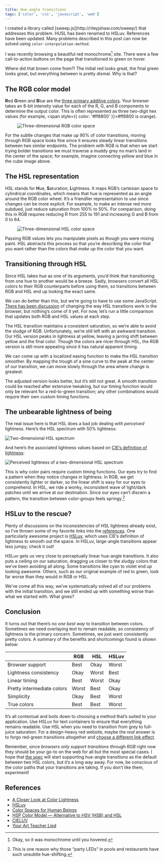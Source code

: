 ```yaml
---
title: Hue-angle transitions
tags: ['color', 'css', 'javascript', 'web']
---
```



<BlogBannerGroup>
<BlogBanner type="update" date="2014-06-25">
	I created a library called [sweep.js](http://rileyjshaw.com/sweep/) that addresses this problem.
</BlogBanner>
<BlogBanner type="edit" date="2018-01-22">
	HUSL has been renamed to <ExternalLink to="https://www.hsluv.org">HSLuv</ExternalLink>. References have been updated.
</BlogBanner>
<BlogBanner type="update" date="2023-05-28">
Many problems described in this post can now be solved using <ExternalLink to="https://developer.mozilla.org/en-US/docs/Web/CSS/color-interpolation-method"><code>color-interpolation-method</code></ExternalLink>.
</BlogBanner>
</BlogBannerGroup>

I was recently browsing a beautiful red monochrome[^1] site. There were a few call-to-action buttons on the page that transitioned to green on hover.

<CodepenEmbed slug="qgrKn" title="Red to green transitions are ugly" />

Where did that brown come from?! The initial red looks great, the final green looks great, but everything between is pretty dismal. Why is that?

## The RGB color model

**R**ed **G**reen and **B**lue are the [three primary additive colors](/blog/your-art-teacher-lied). Your browser takes an 8-bit intensity value for each of the R, G, and B components to determine the output color. This is often represented as three two-digit hex values (for example, <span style={{ color: '#ff8800' }}>#ff8800</span> is orange).

<Figure caption="Axes represent red, green, and blue">

![Three-dimensional RGB color space](../../../../../content/images/blog/rgb-cube.png)

</Figure>

For the subtle changes that make up 90% of color transitions, moving through RGB space looks fine since it ensures steady linear transitions between two similar endpoints. The problem with RGB is that when we start trying bolder transitions we must traverse a muddy grey no man’s land in the center of the space; for example, imagine connecting yellow and blue in the cube image above.

## The HSL representation

HSL stands for **H**ue, **S**aturation, **L**ightness. It maps RGB’s cartesian space to cylindrical coordinates, which means that hue is represented as an angle around the RGB color wheel. It’s a friendlier representation to use since changes can be more explicit. For example, to make an intense red more subdued, just reduce saturation from 100% to 50%. For comparison, doing this in RGB requires reducing R from 255 to 191 and increasing G and B from 0 to 64.

<Figure caption="Axes represent hue, saturation, and lightness">

![Three-dimensional HSL color space](../../../../../content/images/blog/hsl-cube.png)

</Figure>

Passing RGB values lets you manipulate pixels as though you were mixing paint. HSL abstracts this process so that you’re describing the color that you want rather than the colors that _make up_ the color that you want.

## Transitioning through HSL

Since HSL takes _hue_ as one of its arguments, you’d think that transitioning from one hue to another would be a breeze. Sadly, browsers convert all HSL colors to their RGB counterparts before using them, so transitions between RGB and HSL end up looking the exact same.

<CodepenEmbed slug="GLKrD" title="Red to green transitions are still ugly" />

We can do better than this, but we’re going to have to use some JavaScript. [There has been discussion](http://lists.w3.org/Archives/Public/www-style/2012May/1060.html) of changing the way HSL transitions work in the browser, but nothing’s come of it yet. For now, let’s run a little comparison that updates both RGB and HSL values at each step.

<CodepenEmbed slug="uonyi" title="Transitions through RGB and HSL spaces" />

The HSL transition maintains a consistent saturation, so we’re able to avoid the sludge of RGB. Unfortunately, we’re still left with an awkward transition. Our HSL version peaks in lightness at yellow, leaving a jarring shift between yellow and the final color. Though the colors are nicer through HSL, the RGB version is still more appealing since it has natural apparent timing.

<div id="sine-easing"></div>

We can come up with a localized easing function to make the HSL transition smoother. By mapping the trough of a sine curve to the peak at the center of our transition, we can move slowly through the area where change is greatest:

<CodepenEmbed slug="Levyq" title="HSL transition with easing" />

The adjusted version looks better, but it’s still not great. A smooth transition could be reached after extensive tweaking, but our timing function would only be relevant for a red-to-green transition; any other combinations would require their own custom timing functions.

## The unbearable lightness of being

The real issue here is that HSL does a bad job dealing with _perceived_ lightness. Here’s the HSL spectrum with 50% lightness:

![Two-dimensional HSL spectrum](../../../../../content/images/blog/hsl-spectrum.png)

And here’s the associated lightness values based on [CIE’s definition of lightness](http://en.wikipedia.org/wiki/Lab_color_space#CIELAB):

![Perceived lightness of a two-dimensional HSL spectrum](../../../../../content/images/blog/hsl-lightness.png)

This is why color pairs require custom timing functions. Our eyes try to find a pattern when they notice changes in lightness. In RGB, we get consistently lighter or darker, so the linear shift is easy for our eyes to comprehend. In HSL, we ride a wonky, inconsistent wave of light/dark patches until we arrive at our destination. Since our eyes can’t discern a pattern, the transition between color-groups feels springy.[^2]

## HSLuv to the rescue?

Plenty of discussions on the inconsistencies of HSL lightness already exist, so I’ve thrown some of my favorite links into the [references](#references). One particularly awesome project is [HSLuv](https://www.hsluv.org), which uses CIE’s definition of lightness to smooth out the space. In HSLuv, large-angle transitions appear less jumpy; check it out!

<CodepenEmbed slug="ArhLK" title="HUSL to the rescue" />

HSLuv gets us very close to perceptually linear hue-angle transitions. It also puts a ceiling on our saturation, dragging us closer to the sludgy colors that we’ve been avoiding all along. Some transitions like cyan to violet end up looking awesome. Others, such as our original example of red to green, look far worse than they would in RGB or HSL.

<CodepenEmbed slug="Lexkg" title="HUSL Transitions: A good one and a bad one" />

We’ve come all this way, we’ve systematically solved all of our problems with the initial transition, and we still ended up with something worse than what we started with. What gives?

## Conclusion

It turns out that there’s no _one best way_ to transition between colors. Sometimes we need overlaying text to remain readable, so consistency of lightness is the primary concern. Sometimes, we just want consistently pretty colors. A summary of the benefits and shortcomings found is shown below:

|                            | RGB   | HSL   | HSLuv |
| -------------------------- | ----- | ----- | ----- |
| Browser support            | Best  | Okay  | Worst |
| Lightness consistency      | Okay  | Worst | Best  |
| Linear timing              | Best  | Worst | Okay  |
| Pretty intermediate colors | Worst | Best  | Okay  |
| Simplicity                 | Okay  | Best  | Worst |
| True colors                | Best  | Best  | Worst |

It’s all contextual and boils down to choosing a method that’s suited to your application. Use HSLuv for text containers to ensure that everything remains readable. Use HSL when you need to transition from grey to full-juice saturation. For a design-heavy red website, maybe the _real_ answer is to forgo red-green transitions altogether and [choose a different link effect](http://tympanus.net/Development/CreativeLinkEffects/).

Remember, since _browsers only support transitions through RGB_ right now they should be your go-to on the web for all but the most special cases. I hope that [the spec](http://www.w3.org/TR/css3-transitions/#animation-of-property-types-) will start supporting hue-angle transitions as the default between two HSL colors, but it’s a long way away. For now, be conscious of the color paths that your transitions are taking. If you don’t like them, experiment!

## References

- [A Closer Look at Color Lightness](http://robots.thoughtbot.com/closer-look-color-lightness)
- [HSLuv](https://www.hsluv.org)
- [Color Spaces for Human Beings](http://www.boronine.com/2012/03/26/Color-Spaces-for-Human-Beings/)
- [HSP Color Model — Alternative to HSV (HSB) and HSL](http://alienryderflex.com/hsp.html)
- [CIELUV](http://en.wikipedia.org/wiki/CIELUV)
- [Your Art Teacher Lied](/blog/your-art-teacher-lied/)

[^1]: Okay, so it was monochrome until you hovered.

[^2]: This is one reason why those “party LEDs” in pools and restaurants have such unsubtle hue-shifting.
